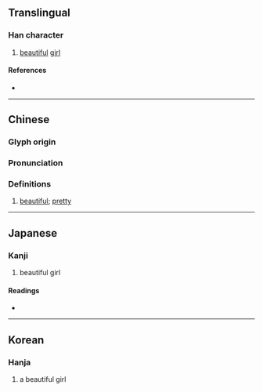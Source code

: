 {{character info}}
==Translingual==

===Han character===
{{Han char|rn=38|rad=女|as=06|sn=9|four=45490|canj=VHJD|ids=⿰女朱}}

# [[beautiful]] [[girl]]

====References====
* {{Han ref|kx=0259.210|dkj=06206|dj=0525.220|hdz=21044.110|uh=59DD|ud=23005|bh=CE67|bd=52839}}

----

==Chinese==
{{zh-forms}}

===Glyph origin===
{{Han etym}}

===Pronunciation===
{{zh-pron
|m=shū
|c=syu1,zyu1
|mc=y
|oc=y
|cat=
}}

===Definitions===
{{zh-hanzi}}

# {{lb|zh|literary|usually|of a woman}} [[beautiful]]; [[pretty]]

----

==Japanese==

===Kanji===
{{ja-kanji|grade=|rs=女06}}

# beautiful girl

====Readings====
* {{ja-readings|on=[[す]] (su), [[しゅ]] (shu)|kun=[[うつくしい]] (utsukushii)}}

----

==Korean==

===Hanja===
{{ko-hanja|hangeul=주|rv=ju|mr=chu}}

# a beautiful girl
